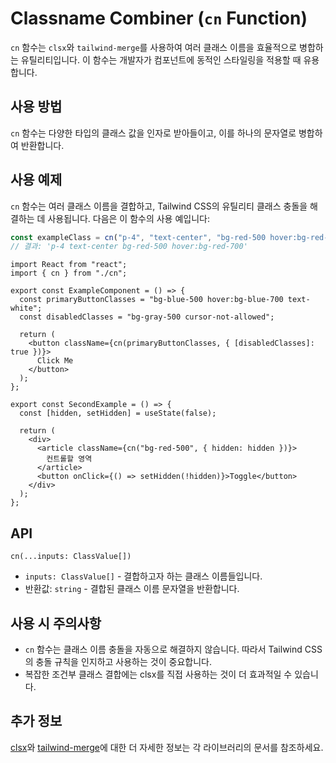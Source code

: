 
<Meta title="utilities/cn" />

# Classname Combiner (`cn` Function)

`cn` 함수는 `clsx`와 `tailwind-merge`를 사용하여 여러 클래스 이름을 효율적으로 병합하는 유틸리티입니다. 이 함수는 개발자가 컴포넌트에 동적인 스타일링을 적용할 때 유용합니다.

## 사용 방법

`cn` 함수는 다양한 타입의 클래스 값을 인자로 받아들이고, 이를 하나의 문자열로 병합하여 반환합니다.

## 사용 예제

`cn` 함수는 여러 클래스 이름을 결합하고, Tailwind CSS의 유틸리티 클래스 충돌을 해결하는 데 사용됩니다. 다음은 이 함수의 사용 예입니다:

```jsx
const exampleClass = cn("p-4", "text-center", "bg-red-500 hover:bg-red-700");
// 결과: 'p-4 text-center bg-red-500 hover:bg-red-700'
```

```tsx
import React from "react";
import { cn } from "./cn";

export const ExampleComponent = () => {
  const primaryButtonClasses = "bg-blue-500 hover:bg-blue-700 text-white";
  const disabledClasses = "bg-gray-500 cursor-not-allowed";

  return (
    <button className={cn(primaryButtonClasses, { [disabledClasses]: true })}>
      Click Me
    </button>
  );
};
```

```tsx
export const SecondExample = () => {
  const [hidden, setHidden] = useState(false);

  return (
    <div>
      <article className={cn("bg-red-500", { hidden: hidden })}>
        컨트롤할 영역
      </article>
      <button onClick={() => setHidden(!hidden)}>Toggle</button>
    </div>
  );
};
```

## API

`cn(...inputs: ClassValue[])`

- `inputs: ClassValue[]` - 결합하고자 하는 클래스 이름들입니다.
- 반환값: `string` - 결합된 클래스 이름 문자열을 반환합니다.

## 사용 시 주의사항

- `cn` 함수는 클래스 이름 충돌을 자동으로 해결하지 않습니다. 따라서 Tailwind CSS의 충돌 규칙을 인지하고 사용하는 것이 중요합니다.
- 복잡한 조건부 클래스 결합에는 clsx를 직접 사용하는 것이 더 효과적일 수 있습니다.

## 추가 정보

[clsx](https://github.com/lukeed/clsx)와 [tailwind-merge](https://github.com/dcastil/tailwind-merge)에 대한 더 자세한 정보는 각 라이브러리의 문서를 참조하세요.
